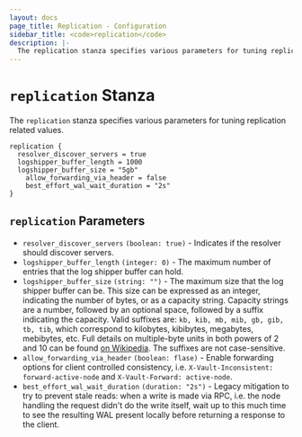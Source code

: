 ```yaml
---
layout: docs
page_title: Replication - Configuration
sidebar_title: <code>replication</code>
description: |-
  The replication stanza specifies various parameters for tuning replication related values.
---
```


# `replication` Stanza

The `replication` stanza specifies various parameters for tuning replication related values.

```hcl
replication {
  resolver_discover_servers = true
  logshipper_buffer_length = 1000
  logshipper_buffer_size = "5gb"
	allow_forwarding_via_header = false
	best_effort_wal_wait_duration = "2s"
}
```

## `replication` Parameters

- `resolver_discover_servers` `(boolean: true)` - Indicates if the resolver should discover servers.
- `logshipper_buffer_length` `(integer: 0)` - The maximum number of entries that the log shipper buffer can hold.
- `logshipper_buffer_size` `(string: "")` - The maximum size that the log shipper buffer can be. This size can be
  expressed as an integer, indicating the number of bytes, or as a capacity string. Capacity strings are a number,
  followed by an optional space, followed by a suffix indicating the capacity. Valid suffixes are:
  `kb, kib, mb, mib, gb, gib, tb, tib`, which correspond to kilobytes, kibibytes, megabytes, mebibytes, etc. Full
  details on multiple-byte units in both powers of 2 and 10 can be found
  [on Wikipedia](https://en.wikipedia.org/wiki/Byte#Multiple-byte_units). The suffixes are not case-sensitive.
- `allow_forwarding_via_header` `(boolean: flase)` - Enable forwarding options for client controlled consistency,
  i.e. `X-Vault-Inconsistent: forward-active-node` and `X-Vault-Forward: active-node`.
- `best_effort_wal_wait_duration` `(duration: "2s")` - Legacy mitigation to try to prevent stale reads: when a
  write is made via RPC, i.e. the node handling the request didn't do the write itself, wait up to this much
  time to see the resulting WAL present locally before returning a response to the client.
